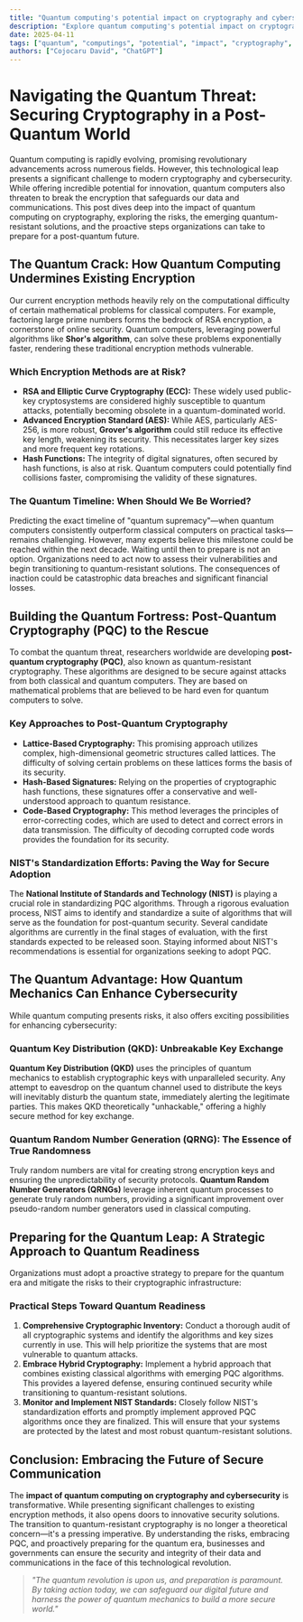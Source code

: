```yaml
---
title: "Quantum computing's potential impact on cryptography and cybersecurity"
description: "Explore quantum computing's potential impact on cryptography and cybersecurity in this detailed guide, offering insights, strategies, and practical tips to enhance your understanding and application of the topic."
date: 2025-04-11
tags: ["quantum", "computings", "potential", "impact", "cryptography", "cybersecurity"]
authors: ["Cojocaru David", "ChatGPT"]
---
```


# Navigating the Quantum Threat: Securing Cryptography in a Post-Quantum World

Quantum computing is rapidly evolving, promising revolutionary advancements across numerous fields. However, this technological leap presents a significant challenge to modern cryptography and cybersecurity. While offering incredible potential for innovation, quantum computers also threaten to break the encryption that safeguards our data and communications. This post dives deep into the impact of quantum computing on cryptography, exploring the risks, the emerging quantum-resistant solutions, and the proactive steps organizations can take to prepare for a post-quantum future.

## The Quantum Crack: How Quantum Computing Undermines Existing Encryption

Our current encryption methods heavily rely on the computational difficulty of certain mathematical problems for classical computers. For example, factoring large prime numbers forms the bedrock of RSA encryption, a cornerstone of online security. Quantum computers, leveraging powerful algorithms like **Shor's algorithm**, can solve these problems exponentially faster, rendering these traditional encryption methods vulnerable.

### Which Encryption Methods are at Risk?

- **RSA and Elliptic Curve Cryptography (ECC):** These widely used public-key cryptosystems are considered highly susceptible to quantum attacks, potentially becoming obsolete in a quantum-dominated world.
- **Advanced Encryption Standard (AES):** While AES, particularly AES-256, is more robust, **Grover's algorithm** could still reduce its effective key length, weakening its security. This necessitates larger key sizes and more frequent key rotations.
- **Hash Functions:** The integrity of digital signatures, often secured by hash functions, is also at risk. Quantum computers could potentially find collisions faster, compromising the validity of these signatures.

### The Quantum Timeline: When Should We Be Worried?

Predicting the exact timeline of "quantum supremacy"—when quantum computers consistently outperform classical computers on practical tasks—remains challenging. However, many experts believe this milestone could be reached within the next decade. Waiting until then to prepare is not an option. Organizations need to act now to assess their vulnerabilities and begin transitioning to quantum-resistant solutions. The consequences of inaction could be catastrophic data breaches and significant financial losses.

## Building the Quantum Fortress: Post-Quantum Cryptography (PQC) to the Rescue

To combat the quantum threat, researchers worldwide are developing **post-quantum cryptography (PQC)**, also known as quantum-resistant cryptography. These algorithms are designed to be secure against attacks from both classical and quantum computers. They are based on mathematical problems that are believed to be hard even for quantum computers to solve.

### Key Approaches to Post-Quantum Cryptography

- **Lattice-Based Cryptography:** This promising approach utilizes complex, high-dimensional geometric structures called lattices. The difficulty of solving certain problems on these lattices forms the basis of its security.
- **Hash-Based Signatures:** Relying on the properties of cryptographic hash functions, these signatures offer a conservative and well-understood approach to quantum resistance.
- **Code-Based Cryptography:** This method leverages the principles of error-correcting codes, which are used to detect and correct errors in data transmission. The difficulty of decoding corrupted code words provides the foundation for its security.

### NIST's Standardization Efforts: Paving the Way for Secure Adoption

The **National Institute of Standards and Technology (NIST)** is playing a crucial role in standardizing PQC algorithms. Through a rigorous evaluation process, NIST aims to identify and standardize a suite of algorithms that will serve as the foundation for post-quantum security. Several candidate algorithms are currently in the final stages of evaluation, with the first standards expected to be released soon. Staying informed about NIST's recommendations is essential for organizations seeking to adopt PQC.

## The Quantum Advantage: How Quantum Mechanics Can Enhance Cybersecurity

While quantum computing presents risks, it also offers exciting possibilities for enhancing cybersecurity:

### Quantum Key Distribution (QKD): Unbreakable Key Exchange

**Quantum Key Distribution (QKD)** uses the principles of quantum mechanics to establish cryptographic keys with unparalleled security. Any attempt to eavesdrop on the quantum channel used to distribute the keys will inevitably disturb the quantum state, immediately alerting the legitimate parties. This makes QKD theoretically "unhackable," offering a highly secure method for key exchange.

### Quantum Random Number Generation (QRNG): The Essence of True Randomness

Truly random numbers are vital for creating strong encryption keys and ensuring the unpredictability of security protocols. **Quantum Random Number Generators (QRNGs)** leverage inherent quantum processes to generate truly random numbers, providing a significant improvement over pseudo-random number generators used in classical computing.

## Preparing for the Quantum Leap: A Strategic Approach to Quantum Readiness

Organizations must adopt a proactive strategy to prepare for the quantum era and mitigate the risks to their cryptographic infrastructure:

### Practical Steps Toward Quantum Readiness

1.  **Comprehensive Cryptographic Inventory:** Conduct a thorough audit of all cryptographic systems and identify the algorithms and key sizes currently in use. This will help prioritize the systems that are most vulnerable to quantum attacks.
2.  **Embrace Hybrid Cryptography:** Implement a hybrid approach that combines existing classical algorithms with emerging PQC algorithms. This provides a layered defense, ensuring continued security while transitioning to quantum-resistant solutions.
3.  **Monitor and Implement NIST Standards:** Closely follow NIST's standardization efforts and promptly implement approved PQC algorithms once they are finalized. This will ensure that your systems are protected by the latest and most robust quantum-resistant solutions.

## Conclusion: Embracing the Future of Secure Communication

The **impact of quantum computing on cryptography and cybersecurity** is transformative. While presenting significant challenges to existing encryption methods, it also opens doors to innovative security solutions. The transition to quantum-resistant cryptography is no longer a theoretical concern—it's a pressing imperative. By understanding the risks, embracing PQC, and proactively preparing for the quantum era, businesses and governments can ensure the security and integrity of their data and communications in the face of this technological revolution.

> _"The quantum revolution is upon us, and preparation is paramount. By taking action today, we can safeguard our digital future and harness the power of quantum mechanics to build a more secure world."_
